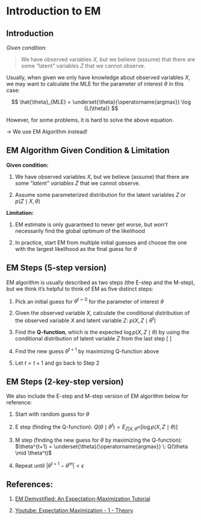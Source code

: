 # Introduction to EM 



## Introduction

*Given condition:*   

> We have observed variables $X$, but we believe (assume) that there are some “latent” variables $Z$ that we cannot observe. 

Usually, when given we only have knowledge about observed variables $X$, we may want to calculate the MLE for the parameter of interest $\theta$ in this case: 

$$
\hat{\theta}_{MLE} = \underset{\theta}{\operatorname{argmax}}  \log {L(\theta)}
$$ 

However, for some problems, it is hard to solve the above equation.  

\quad → We use EM Algorithm instead!


## EM Algorithm Given Condition & Limitation

**Given condition:**    

1. We have observed variables $X$, but we believe (assume) that there are some “*latent” variables *$Z$ that we cannot observe.  

2. Assume some parameterized distribution for the latent variables $Z$ or $p(Z\mid X, \theta)$ 

  
**Limitation:** 

1. EM estimate is only guaranteed to never get worse, but *won’t* necessarily find the global optimum of the likelihood

2. In practice, start EM from multiple initial guesses and choose the one with the largest likelihood as the final guess for $\theta$

  
## EM Steps (5-step version)

EM algorithm is usually described as two steps (the E-step and the M-step), but we think it’s helpful to think of EM as five distinct steps:

1. Pick an initial guess for $\theta^{t = 0}$ for the parameter of interest $\theta$ 

2. Given the observed variable $X$, calculate the conditional distribution of the observed variable $X$ and latent variable $Z$: $p(X, Z \mid \theta^{t})$ 

3. Find the **Q-function**, which is the expected $\log {p(X,Z\mid \theta)}$ by using the conditional distribution of latent variable $Z$ from the last step 
   \[
   \begin{align}
        Q(\theta \mid \theta^t) & = expected\; \log {p(X,Z\mid \theta)} \\ 
        & = E_{Z\mid x,\theta^t} [\log{p(X,Z\mid \theta)}] \\ 
        & = \int^{all\; Z} \log{p(X,Z \mid \theta)p(Z\mid X,\theta^t)}  \,dZ
    \end{align} 
   \]  
    
 4. Find the new guess $\theta^{t+1}$ by maximizing Q-function above 
 
 5. Let $t = t+1$ and go back to Step 2
 
 

## EM Steps (2-key-step version)

We also include the E-step and M-step version of EM algorithm below for reference: 

1. Start with random guess for $\theta$ 

2. E step (finding the Q-function): $Q(\theta \mid \theta^t) = E_{Z|X,\theta^m} [\log{p(X, Z \mid \theta)}]$

3. M step (finding the new guess for $\theta$ by maximizing the Q-function): $\theta^{t+1} = \underset{\theta}{\operatorname{argmax}} \: Q(\theta \mid \theta^t)$

4. Repeat until $|\theta^{t+1} - \theta^m| < \epsilon$


## References: 

1. [EM Demystified: An Expectation-Maximization Tutorial](https://vannevar.ece.uw.edu/techsite/papers/documents/UWEETR-2010-0002.pdf)

2. [Youtube: Expectation Maximization - 1 - Theory](https://www.youtube.com/watch?v=2b47biOYSEI)









